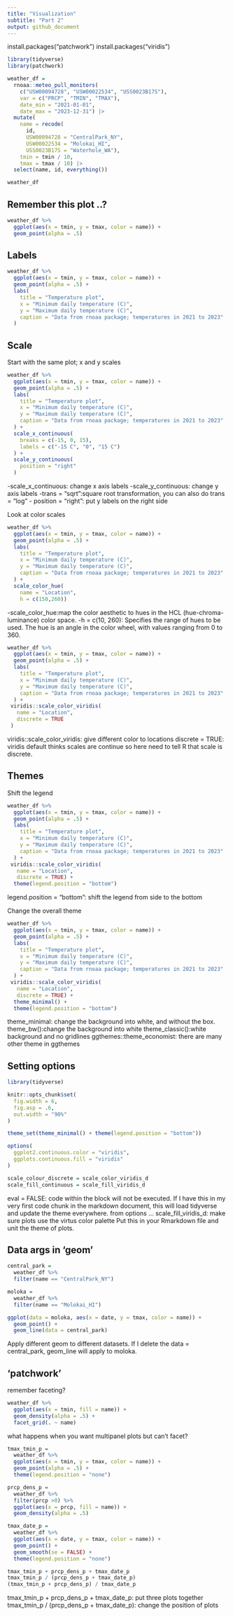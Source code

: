 ```yaml
---
title: "Visualization"
subtitle: "Part 2"
output: github_document
---
```


install.packages("patchwork")
install.packages("viridis")

```r
library(tidyverse)
library(patchwork)
```

```r
weather_df = 
  rnoaa::meteo_pull_monitors(
    c("USW00094728", "USW00022534", "USS0023B17S"),
    var = c("PRCP", "TMIN", "TMAX"), 
    date_min = "2021-01-01",
    date_max = "2023-12-31") |>
  mutate(
    name = recode(
      id, 
      USW00094728 = "CentralPark_NY", 
      USW00022534 = "Molokai_HI",
      USS0023B17S = "Waterhole_WA"),
    tmin = tmin / 10,
    tmax = tmax / 10) |>
  select(name, id, everything())

weather_df
```


## Remember this plot ..?

```r
weather_df %>% 
  ggplot(aes(x = tmin, y = tmax, color = name)) +
  geom_point(alpha = .5)
```

## Labels

```r
weather_df %>% 
  ggplot(aes(x = tmin, y = tmax, color = name)) +
  geom_point(alpha = .5) +
  labs(
    title = "Temperature plot",
    x = "Minimum daily temperature (C)",
    y = "Maximum daily temperature (C)",
    caption = "Data from rnoaa package; temperatures in 2021 to 2023"
  )
```

## Scale

Start with the same plot; x and y scales

```r
weather_df %>% 
  ggplot(aes(x = tmin, y = tmax, color = name)) +
  geom_point(alpha = .5) +
  labs(
    title = "Temperature plot",
    x = "Minimum daily temperature (C)",
    y = "Maximum daily temperature (C)",
    caption = "Data from rnoaa package; temperatures in 2021 to 2023"
  ) +
  scale_x_continuous(
    breaks = c(-15, 0, 15),
    labels = c("-15 C", "0", "15 C")
  ) +
  scale_y_continuous(
    position = "right"
  )
```

-scale_x_continuous: change x axis labels
-scale_y_continuous: change y axis labels
-trans = "sqrt":square root transformation, you can also do trans = "log"
- position = "right": put y labels on the right side

Look at color scales

```r
weather_df %>% 
  ggplot(aes(x = tmin, y = tmax, color = name)) +
  geom_point(alpha = .5) +
  labs(
    title = "Temperature plot",
    x = "Minimum daily temperature (C)",
    y = "Maximum daily temperature (C)",
    caption = "Data from rnoaa package; temperatures in 2021 to 2023"
  ) +
  scale_color_hue(
    name = "Location",
    h = c(150,260))
```

-scale_color_hue:map the color aesthetic to hues in the HCL (hue-chroma-luminance) color space. 
-h = c(10, 260): Specifies the range of hues to be used. The hue is an angle in the color wheel, with values ranging from 0 to 360. 


```r
weather_df %>% 
  ggplot(aes(x = tmin, y = tmax, color = name)) +
  geom_point(alpha = .5) +
  labs(
    title = "Temperature plot",
    x = "Minimum daily temperature (C)",
    y = "Maximum daily temperature (C)",
    caption = "Data from rnoaa package; temperatures in 2021 to 2023"
  ) +
 viridis::scale_color_viridis(
   name = "Location",
   discrete = TRUE
 )
```

viridis::scale_color_viridis: give different color to locations
discrete = TRUE: viridis default thinks scales are continue so here need to tell R that scale is discrete.


## Themes

Shift the legend

```r
weather_df %>% 
  ggplot(aes(x = tmin, y = tmax, color = name)) +
  geom_point(alpha = .5) +
  labs(
    title = "Temperature plot",
    x = "Minimum daily temperature (C)",
    y = "Maximum daily temperature (C)",
    caption = "Data from rnoaa package; temperatures in 2021 to 2023"
  ) +
 viridis::scale_color_viridis(
   name = "Location",
   discrete = TRUE) +
  theme(legend.position = "bottom")
```

legend.position = "bottom": shift the legend from side to the bottom

Change the overall theme
```r
weather_df %>% 
  ggplot(aes(x = tmin, y = tmax, color = name)) +
  geom_point(alpha = .5) +
  labs(
    title = "Temperature plot",
    x = "Minimum daily temperature (C)",
    y = "Maximum daily temperature (C)",
    caption = "Data from rnoaa package; temperatures in 2021 to 2023"
  ) +
 viridis::scale_color_viridis(
   name = "Location",
   discrete = TRUE) +
  theme_minimal() +
  theme(legend.position = "bottom")
```

theme_minimal: change the background into white, and without the box. 
theme_bw():change the background into white
theme_classic():white background and no gridlines
ggthemes::theme_economist: there are many other theme in ggthemes


## Setting options

```r
library(tidyverse)

knitr::opts_chunk$set(
  fig.width = 6,
  fig.asp = .6,
  out.width = "90%"
)

theme_set(theme_minimal() + theme(legend.position = "bottom"))

options(
  ggplot2.continuous.color = "viridis",
  ggplots.continuous.fill = "viridis"
)

scale_colour_discrete = scale_color_viridis_d
scale_fill_continuous = scale_fill_viridis_d
```

eval = FALSE: code within the block will not be executed.
If I have this in my very first code chunk in the markdown document, this will load tidyverse and update the theme everywhere.
from options ... scale_fill_viridis_d: make sure plots use the virtus color palette
Put this in your Rmarkdown file and unit the theme of plots.


## Data args in 'geom'
```r
central_park =
  weather_df %>%
  filter(name == "CentralPark_NY")

moloka =
  weather_df %>%
  filter(name == "Molokai_HI")

ggplot(data = moloka, aes(x = date, y = tmax, color = name)) +
  geom_point() +
  geom_line(data = central_park)
```

Apply different geom to different datasets.
If I delete the data = central_park, geom_line will apply to moloka.


## 'patchwork'

remember faceting?

```r
weather_df %>% 
  ggplot(aes(x = tmin, fill = name)) +
  geom_density(alpha = .5) +
  facet_grid(. ~ name)
```

what happens when you want multipanel plots but can't facet?

```r
tmax_tmin_p =
  weather_df %>% 
  ggplot(aes(x = tmin, y = tmax, color = name)) +
  geom_point(alpha = .5) +
  theme(legend.position = "none")

prcp_dens_p = 
  weather_df %>% 
  filter(prcp >0) %>% 
  ggplot(aes(x = prcp, fill = name)) +
  geom_density(alpha = .5)

tmax_date_p = 
  weather_df %>% 
  ggplot(aes(x = date, y = tmax, color = name)) +
  geom_point() +
  geom_smooth(se = FALSE) +
  theme(legend.position = "none")

tmax_tmin_p + prcp_dens_p + tmax_date_p
tmax_tmin_p / (prcp_dens_p + tmax_date_p)
(tmax_tmin_p + prcp_dens_p) / tmax_date_p

```

tmax_tmin_p + prcp_dens_p + tmax_date_p: put three plots together
tmax_tmin_p / (prcp_dens_p + tmax_date_p): change the position of plots

```r
```

